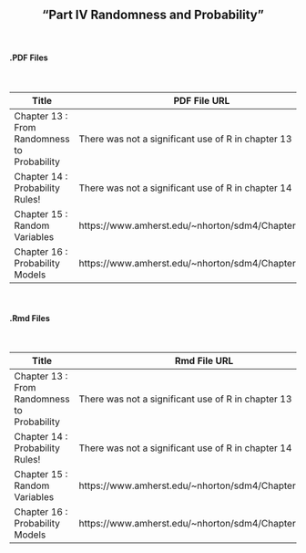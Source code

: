 <h2>
<center>
"Part IV Randomness and Probability"
</center>
</h2>


</br>
<h4><right>.PDF Files</right></h4>
</br>

Title  | PDF File URL
------------- | -------------
Chapter 13 : From Randomness to Probability | There was not a significant use of R in chapter 13
Chapter 14 : Probability Rules! | There was not a significant use of R in chapter 14
Chapter 15 : Random Variables | https://www.amherst.edu/~nhorton/sdm4/Chapter15.pdf
Chapter 16 : Probability Models | https://www.amherst.edu/~nhorton/sdm4/Chapter16.pdf

</br>
<h4><right>.Rmd Files</right></h4>
</br>

Title  | Rmd File URL
------------- | -------------
Chapter 13 : From Randomness to Probability | There was not a significant use of R in chapter 13
Chapter 14 : Probability Rules! | There was not a significant use of R in chapter 14
Chapter 15 : Random Variables | https://www.amherst.edu/~nhorton/sdm4/Chapter15.Rmd
Chapter 16 : Probability Models | https://www.amherst.edu/~nhorton/sdm4/Chapter16.Rmd